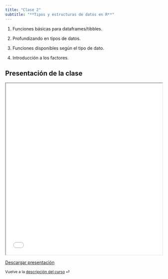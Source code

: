 ```yaml
---
title: "Clase 2"
subtitle: "**Tipos y estructuras de datos en R**"
---
```


::: {.callout-note title="Ideas más importantes"}

1. Funciones básicas para dataframes/tibbles.

2. Profundizando en tipos de datos.

3. Funciones disponibles según el tipo de dato.

4.  Introducción a los factores.
:::

## Presentación de la clase

<iframe src="/slides/clase-2/clase_2_presentación.html" height="550" width="100%" allowfullscreen="true">

</iframe>

<a href="/slides/clase-2/clase_2_presentación.html" download="Descarga_clase_2_presentación.html" class="download-button">Descargar presentación</a>

::: {style="font-size: 0.875em;"}
Vuelve a la [descripción del curso](/ "Descripción del curso") ⏎
:::
